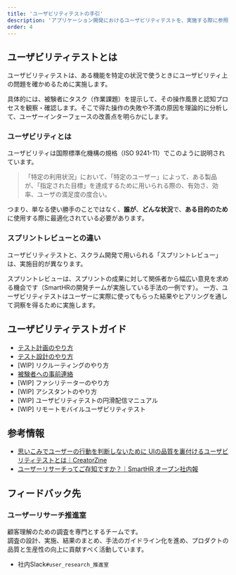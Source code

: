 ```yaml
---
title: 'ユーザビリティテストの手引'
description: 'アプリケーション開発におけるユーザビリティテストを、実施する際に参照できる資料をまとめています。'
order: 4
---
```

<!-- textlint-disable -->
## ユーザビリティテストとは
ユーザビリティテストは、ある機能を特定の状況で使うときにユーザビリティ上の問題を確かめるために実施します。

具体的には、被験者にタスク（作業課題）を提示して、その操作風景と認知プロセスを観察・確認します。そこで得た操作の失敗や不満の原因を理論的に分析して、ユーザーインターフェースの改善点を明らかにします。


### ユーザビリティとは
ユーザビリティは国際標準化機構の規格（ISO 9241-11）でこのように説明されています。

>「特定の利用状況」において、「特定のユーザー」によって、ある製品が、「指定された目標」を達成するために用いられる際の、有効さ、効率、ユーザの満足度の度合い。

つまり、単なる使い勝手のことではなく、**誰が**、**どんな状況**で、**ある目的のため**に使用する際に最適化されている必要があります。


### スプリントレビューとの違い

ユーザビリティテストと、スクラム開発で用いられる「スプリントレビュー」は、実施目的が異なります。

スプリントレビューは、スプリントの成果に対して関係者から幅広い意見を求める機会です（SmartHRの開発チームが実施している手法の一例です）。
一方、ユーザビリティテストはユーザーに実際に使ってもらった結果やヒアリングを通して洞察を得るために実施します。


## ユーザビリティテストガイド

- [テスト計画のやり方](/products/design-process/usability-test/planing_tips)
- [テスト設計のやり方](/products/design-process/usability-test/design_perspective)
- [WIP] リクルーティングのやり方
- [被験者への事前連絡](/products/design-process/usability-test/for-tester/)
- [WIP] ファシリテーターのやり方
- [WIP] アシスタントのやり方
- [WIP] ユーザビリティテストの円滑配信マニュアル
- [WIP] リモートモバイルユーザビリティテスト


## 参考情報

- [思いこみでユーザーの行動を判断しないために UIの品質を裏付けるユーザビリティテストとは｜CreatorZine](https://creatorzine.jp/article/detail/1758)
- [ユーザーリサーチってご存知ですか？｜SmartHR オープン社内報](https://shanaiho.smarthr.co.jp/n/n426fd941cfcf)


## フィードバック先

### ユーザーリサーチ推進室 
顧客理解のための調査を専門とするチームです。  
調査の設計、実施、結果のまとめ、手法のガイドライン化を進め、プロダクトの品質と生産性の向上に貢献すべく活動しています。

- 社内Slack`#user_research_推進室`
<!-- textlint-disable -->
